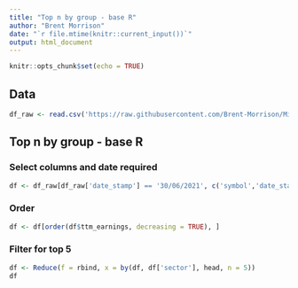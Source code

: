 ```yaml
---
title: "Top n by group - base R"
author: "Brent Morrison"
date: "`r file.mtime(knitr::current_input())`"
output: html_document
---
```


```r
knitr::opts_chunk$set(echo = TRUE)
```

## Data

```r
df_raw <- read.csv('https://raw.githubusercontent.com/Brent-Morrison/Misc_scripts/master/stock_data.csv')
```

## Top n by group - base R

### Select columns and date required  

```r
df <- df_raw[df_raw['date_stamp'] == '30/06/2021', c('symbol','date_stamp','sector','asset_growth','roa','roe','leverage','ttm_earnings')]
```

### Order  

```r
df <- df[order(df$ttm_earnings, decreasing = TRUE), ]
```

### Filter for top 5 

```r
df <- Reduce(f = rbind, x = by(df, df['sector'], head, n = 5))
df
```
